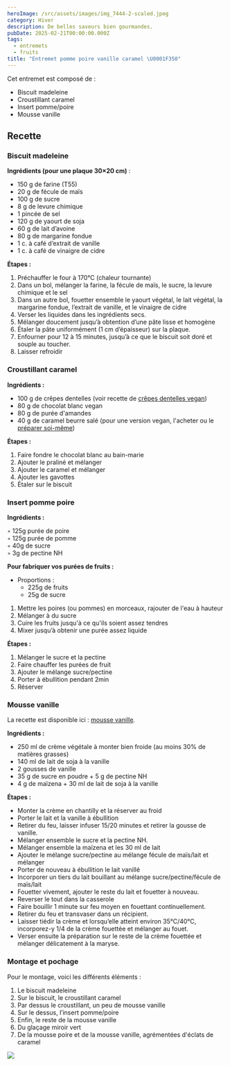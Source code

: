 ```yaml
---
heroImage: /src/assets/images/img_7444-2-scaled.jpeg
category: Hiver
description: De belles saveurs bien gourmandes.
pubDate: 2025-02-21T00:00:00.000Z
tags:
  - entremets
  - fruits
title: "Entremet pomme poire vanille caramel \U0001F350"
---
```


Cet entremet est composé de :

- Biscuit madeleine
- Croustillant caramel
- Insert pomme/poire
- Mousse vanille

## Recette

### Biscuit madeleine

**Ingrédients (pour une plaque 30×20 cm)** :

- 150 g de farine (T55)
- 20 g de fécule de maïs
- 100 g de sucre
- 8 g de levure chimique
- 1 pincée de sel
- 120 g de yaourt de soja
- 60 g de lait d’avoine
- 80 g de margarine fondue
- 1 c. à café d’extrait de vanille
- 1 c. à café de vinaigre de cidre

**Étapes :**

1. Préchauffer le four à 170°C (chaleur tournante)
2. Dans un bol, mélanger la farine, la fécule de maïs, le sucre, la levure chimique et le sel
3. Dans un autre bol, fouetter ensemble le yaourt végétal, le lait végétal, la margarine fondue, l’extrait de vanille, et le vinaigre de cidre
4. Verser les liquides dans les ingrédients secs.
5. Mélanger doucement jusqu’à obtention d’une pâte lisse et homogène
6. Étaler la pâte uniformément (1 cm d’épaisseur) sur la plaque.
7. Enfourner pour 12 à 15 minutes, jusqu’à ce que le biscuit soit doré et souple au toucher.
8. Laisser refroidir

### Croustillant caramel

**Ingrédients :**

- 100 g de crêpes dentelles (voir recette de [crêpes dentelles vegan](https://jeanne-cuisine.over-blog.com/2016/11/crepes-dentelles-gavottes-vegetaliennes.html))
- 80 g de chocolat blanc vegan
- 80 g de purée d'amandes
- 40 g de caramel beurre salé (pour une version vegan, l'acheter ou le [préparer soi-même](https://larevancheduneveggie.fr/caramel-au-beurre-sale-vegan/))

**Étapes :**

1. Faire fondre le chocolat blanc au bain-marie
2. Ajouter le praliné et mélanger
3. Ajouter le caramel et mélanger
4. Ajouter les gavottes
5. Étaler sur le biscuit

### Insert pomme poire

**Ingrédients :**

◦ 125g purée de poire\
◦ 125g purée de pomme\
◦ 40g de sucre\
◦ 3g de pectine NH

**Pour fabriquer vos purées de fruits :**

- Proportions :
  - 225g de fruits
  - 25g de sucre

1. Mettre les poires (ou pommes) en morceaux, rajouter de l'eau à hauteur
2. Mélanger à du sucre
3. Cuire les fruits jusqu'à ce qu'ils soient assez tendres
4. Mixer jusqu’à obtenir une purée assez liquide

**Étapes :**

1. Mélanger le sucre et la pectine
2. Faire chauffer les purées de fruit
3. Ajouter le mélange sucre/pectine
4. Porter à ébullition pendant 2min
5. Réserver

### Mousse vanille

La recette est disponible ici : [mousse vanille](https://terres-sucrees.fr/2025/02/21/mousse-vanille/).

**Ingrédients :**

- 250 ml de crème végétale à monter bien froide (au moins 30% de matières grasses)
- 140 ml de lait de soja à la vanille
- 2 gousses de vanille
- 35 g de sucre en poudre + 5 g de pectine NH
- 4 g de maïzena + 30 ml de lait de soja à la vanille

**Étapes :**

- Monter la crème en chantilly et la réserver au froid
- Porter le lait et la vanille à ébullition
- Retirer du feu, laisser infuser 15/20 minutes et retirer la gousse de vanille.
- Mélanger ensemble le sucre et la pectine NH.
- Mélanger ensemble la maïzena et les 30 ml de lait
- Ajouter le mélange sucre/pectine au mélange fécule de maïs/lait et mélanger
- Porter de nouveau à ébullition le lait vanillé
- Incorporer un tiers du lait bouillant au mélange sucre/pectine/fécule de maïs/lait
- Fouetter vivement, ajouter le reste du lait et fouetter à nouveau.
- Reverser le tout dans la casserole
- Faire bouillir 1 minute sur feu moyen en fouettant continuellement.
- Retirer du feu et transvaser dans un récipient.
- Laisser tiédir la crème et lorsqu’elle atteint environ 35°C/40°C, incorporez-y 1/4 de la crème fouettée et mélanger au fouet.
- Verser ensuite la préparation sur le reste de la crème fouettée et mélanger délicatement à la maryse.

### Montage et pochage

Pour le montage, voici les différents éléments :

1. Le biscuit madeleine
2. Sur le biscuit, le croustillant caramel
3. Par dessus le croustillant, un peu de mousse vanille
4. Sur le dessus, l’insert pomme/poire
5. Enfin, le reste de la mousse vanille
6. Du glaçage miroir vert
7. De la mousse poire et de la mousse vanille, agrémentées d'éclats de caramel

![](/src/assets/images/publications5.png)
